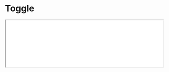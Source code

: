 # Toggle

<iframe className="comp-preview"
  src="/prismal-react/preview/iframe.html?globals=&args=&id=commons-form-toggle--docs&viewMode=docs"
  width="100%"
/>